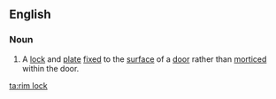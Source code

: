 ==English==

===Noun===
{{en-noun}}

# A [[lock]] and [[plate]] [[fixed]] to the [[surface]] of a [[door]] rather than [[morticed]] within the door.

[[ta:rim lock]]